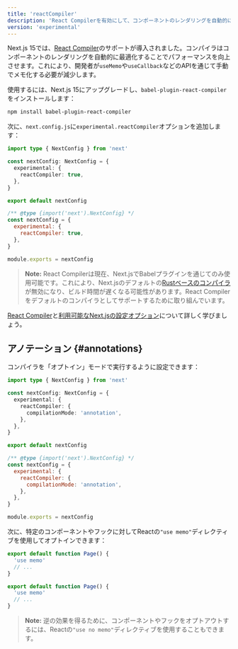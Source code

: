 ```yaml
---
title: 'reactCompiler'
description: 'React Compilerを有効にして、コンポーネントのレンダリングを自動的に最適化します。'
version: 'experimental'
---
```


Next.js 15では、[React Compiler](https://react.dev/learn/react-compiler)のサポートが導入されました。コンパイラはコンポーネントのレンダリングを自動的に最適化することでパフォーマンスを向上させます。これにより、開発者が`useMemo`や`useCallback`などのAPIを通じて手動でメモ化する必要が減少します。

使用するには、Next.js 15にアップグレードし、`babel-plugin-react-compiler`をインストールします：

```bash title="Terminal"
npm install babel-plugin-react-compiler
```

次に、`next.config.js`に`experimental.reactCompiler`オプションを追加します：

<Tabs>
<TabItem value="ts" label="TypeScript">

```ts title="next.config.ts" switcher
import type { NextConfig } from 'next'

const nextConfig: NextConfig = {
  experimental: {
    reactCompiler: true,
  },
}

export default nextConfig
```

</TabItem>
<TabItem value="js" label="JavaScript">

```js title="next.config.js" switcher
/** @type {import('next').NextConfig} */
const nextConfig = {
  experimental: {
    reactCompiler: true,
  },
}

module.exports = nextConfig
```

</TabItem>
</Tabs>

> **Note:** React Compilerは現在、Next.jsでBabelプラグインを通じてのみ使用可能です。これにより、Next.jsのデフォルトの[Rustベースのコンパイラ](/docs/architecture/nextjs-compiler)が無効になり、ビルド時間が遅くなる可能性があります。React Compilerをデフォルトのコンパイラとしてサポートするために取り組んでいます。

[React Compiler](https://react.dev/learn/react-compiler)と[利用可能なNext.jsの設定オプション](https://react.dev/learn/react-compiler#usage-with-nextjs)について詳しく学びましょう。

## アノテーション {#annotations}

コンパイラを「オプトイン」モードで実行するように設定できます：

<Tabs>
<TabItem value="ts" label="TypeScript">

```ts title="next.config.ts" switcher
import type { NextConfig } from 'next'

const nextConfig: NextConfig = {
  experimental: {
    reactCompiler: {
      compilationMode: 'annotation',
    },
  },
}

export default nextConfig
```

</TabItem>
<TabItem value="js" label="JavaScript">

```js title="next.config.js" switcher
/** @type {import('next').NextConfig} */
const nextConfig = {
  experimental: {
    reactCompiler: {
      compilationMode: 'annotation',
    },
  },
}

module.exports = nextConfig
```

</TabItem>
</Tabs>

次に、特定のコンポーネントやフックに対してReactの`"use memo"`ディレクティブを使用してオプトインできます：

<Tabs>
<TabItem value="ts" label="TypeScript">

```ts title="app/page.tsx" switcher
export default function Page() {
  'use memo'
  // ...
}
```

</TabItem>
<TabItem value="js" label="JavaScript">

```js title="app/page.js" switcher
export default function Page() {
  'use memo'
  // ...
}
```

</TabItem>
</Tabs>

> **Note:** 逆の効果を得るために、コンポーネントやフックをオプトアウトするには、Reactの`"use no memo"`ディレクティブを使用することもできます。
